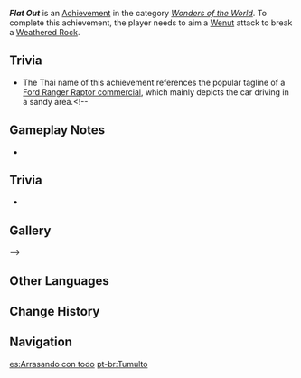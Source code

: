 {{Achievement Infobox
|id           = 81298
|order id     = 1285
|category     = Wonders of the World
|description  = The blind [[Wenut]] crash across the desert, and yet even such reckless charges do sometimes yield results...
|requirements = Break a [[Weathered Rock]] with a Wenut attack.
|primogems    = 5
|tracking     = 
|topic        = Wenut;Weathered Rock
|type         = Exploration
|hidden       = 1
}}
'''''Flat Out''''' is an [[Achievement]] in the category ''[[Wonders of the World]]''. To complete this achievement, the player needs to aim a [[Wenut]] attack to break a [[Weathered Rock]].

== Trivia ==
* The Thai name of this achievement references the popular tagline of a [https://youtu.be/nQNdlkatXmk Ford Ranger Raptor commercial], which mainly depicts the car driving in a sandy area.<!--
==Gameplay Notes==
*

==Trivia==
*

==Gallery==
{{Preview
|size=300px
|file=
|caption=
}}

--><!--
==Video Guides==
{{EVT
|video1   = 
|caption1 = 
}}
-->

==Other Languages==
{{Other Languages
|en      = Flat Out
|zhs     = 横冲直撞
|zhs_rm  = Héngchōngzhízhuàng
|zht     = 橫衝直撞
|zht_rm  = Héngchōngzhízhuàng
|zh_tl   = 
|ja      = FlatOut
|ko      = 좌충우돌
|ko_tl   = A Great Deal of Trouble
|es      = Arrasando con todo
|es_tl   = Destroying Everything
|fr      = Géant ver, écrase tout !
|fr_tl   = Giant Worm, Crush It All!
|fr_note = Although ''ver géant'' sounds more natural than ''géant ver'' (both meaning "giant worm"), the latter has the same pronunciation as ''géant vert'' "green giant."
|ru      = Сметая всё на своём пути
|ru_tl   = Eliminating Everything on the Way
|th      = ดุดันไม่เกรงใจใคร
|th_rm   = Dudan Mai Krengchai Khrai
|th_tl   = Fierce, Not Caring for Anyone
|vi      = Hoành Hành Ngang Ngược
|vi_tl   = 
|de      = Blinde Wut
|de_tl   = Blind Rage
|id      = Membabi Buta
|id_tl   = Blind Rage
|pt      = Tumulto
|pt_tl   = 
|tr      = Son Sürat
|tr_tl   = Last Spurt
|it      = Colpi di testa
|it_tl   = Headbutts
}}

==Change History==
{{Change History|3.4}}
<!--
==References==
{{Reflist}}
-->
==Navigation==
{{Achievement Navbox}}

[[es:Arrasando con todo]]
[[pt-br:Tumulto]]